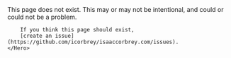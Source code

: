 
<Root title="Page not found - Isaac Corbrey">
    <Hero title="You look lost.">
        This page does not exist. This may or may not be intentional, and could
        or could not be a problem.
        
        If you think this page should exist,
        [create an issue](https://github.com/icorbrey/isaaccorbrey.com/issues).
    </Hero>
</Root>
